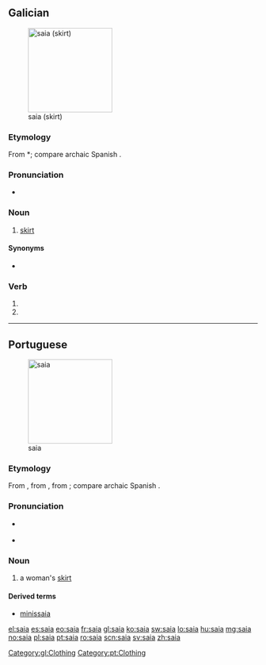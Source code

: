 {{also|saía}}
==Galician==
[[File:Circle skipt.jpg|thumb|170px|saia (skirt)]]

===Etymology===
From {{etyl|VL.|gl}} *{{term||sagia|lang=la}}; compare archaic Spanish {{term|saya|lang=es}}.

===Pronunciation===
* {{audio|gl-saia.ogg|Audio}}

===Noun===
{{gl-noun|f}}

# [[skirt]] {{qualifier|women's clothing}}

====Synonyms====
* {{l|gl|faldra}}

===Verb===
{{gl-verb-form}}

# {{conjugation of|saír||lang=gl|1|s|pres|sub}}
# {{conjugation of|saír||lang=gl|3|s|pres|sub}}

[[Category:gl:Clothing]]

----

==Portuguese==
[[File:Wrapskirt.jpg|thumb|170px|saia]]

===Etymology===
From {{etyl|roa-ptg|pt}} {{term|saya|lang=roa-ptg}}, from {{etyl|VL.|pt}} {{recons|sagia|săgĭa|lang=la}}, from {{etyl|la|pt}} {{term|sagum|lang=la}}; compare archaic Spanish {{term|saya|lang=es}}.

===Pronunciation===
* {{a|PT}} {{IPA|/ˈsajɐ/|lang=pt}}
* {{hyphenation|sai|a}}

===Noun===
{{pt-noun|f|pl=saias}}

# a woman's [[skirt]]

====Derived terms====
* [[minissaia]]

[[Category:pt:Clothing]]

[[el:saia]]
[[es:saia]]
[[eo:saia]]
[[fr:saia]]
[[gl:saia]]
[[ko:saia]]
[[sw:saia]]
[[lo:saia]]
[[hu:saia]]
[[mg:saia]]
[[no:saia]]
[[pl:saia]]
[[pt:saia]]
[[ro:saia]]
[[scn:saia]]
[[sv:saia]]
[[zh:saia]]